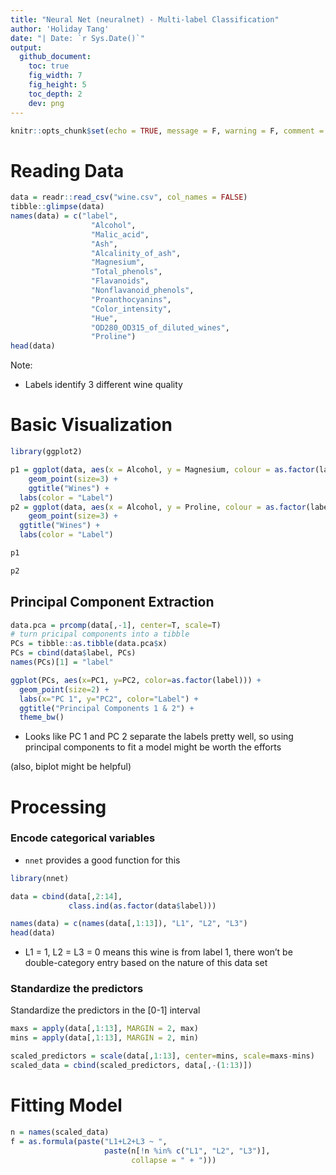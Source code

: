 ```yaml
---
title: "Neural Net (neuralnet) - Multi-label Classification"
author: 'Holiday Tang'
date: "| Date: `r Sys.Date()`"
output:
  github_document:
    toc: true
    fig_width: 7
    fig_height: 5
    toc_depth: 2
    dev: png
---
```

```r
knitr::opts_chunk$set(echo = TRUE, message = F, warning = F, comment = NA)
```

# Reading Data

```r
data = readr::read_csv("wine.csv", col_names = FALSE)
tibble::glimpse(data)
names(data) = c("label",
                  "Alcohol",
                  "Malic_acid",
                  "Ash",
                  "Alcalinity_of_ash",
                  "Magnesium",
                  "Total_phenols",
                  "Flavanoids",
                  "Nonflavanoid_phenols",
                  "Proanthocyanins",
                  "Color_intensity",
                  "Hue",
                  "OD280_OD315_of_diluted_wines",
                  "Proline")
head(data)
```

Note:

* Labels identify 3 different wine quality


# Basic Visualization

```r
library(ggplot2)

p1 = ggplot(data, aes(x = Alcohol, y = Magnesium, colour = as.factor(label))) +
    geom_point(size=3) +
    ggtitle("Wines") +
  labs(color = "Label")
p2 = ggplot(data, aes(x = Alcohol, y = Proline, colour = as.factor(label))) +
    geom_point(size=3) +
  ggtitle("Wines") +
  labs(color = "Label")

p1

p2
```

##  Principal Component Extraction

```r
data.pca = prcomp(data[,-1], center=T, scale=T)
# turn pricipal components into a tibble
PCs = tibble::as.tibble(data.pca$x)
PCs = cbind(data$label, PCs)
names(PCs)[1] = "label"

ggplot(PCs, aes(x=PC1, y=PC2, color=as.factor(label))) +
  geom_point(size=2) + 
  labs(x="PC 1", y="PC2", color="Label") +
  ggtitle("Principal Components 1 & 2") + 
  theme_bw()
```

- Looks like PC 1 and PC 2 separate the labels pretty well, so using principal components to fit a model might be worth the efforts 

(also, biplot might be helpful)


# Processing

### Encode categorical variables

* `nnet` provides a good function for this

```r
library(nnet)

data = cbind(data[,2:14], 
             class.ind(as.factor(data$label)))

names(data) = c(names(data[,1:13]), "L1", "L2", "L3")
head(data)
```

* L1 = 1, L2 = L3 = 0 means this wine is from label 1, there won't be double-category entry based on the nature of this data set

### Standardize the predictors

Standardize the predictors in the [0-1] interval

```r
maxs = apply(data[,1:13], MARGIN = 2, max)
mins = apply(data[,1:13], MARGIN = 2, min)

scaled_predictors = scale(data[,1:13], center=mins, scale=maxs-mins)
scaled_data = cbind(scaled_predictors, data[,-(1:13)])
```

# Fitting Model

```r
n = names(scaled_data)
f = as.formula(paste("L1+L2+L3 ~ ",
                     paste(n[!n %in% c("L1", "L2", "L3")], 
                           collapse = " + ")))
```

